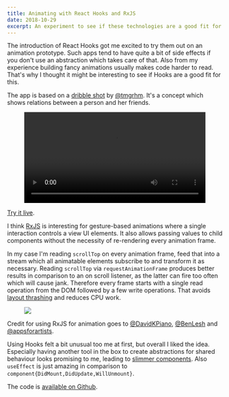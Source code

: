 ```yaml
---
title: Animating with React Hooks and RxJS
date: 2018-10-29
excerpt: An experiment to see if these technologies are a good fit for gesture-based animations.
---
```



The introduction of React Hooks got me excited to try them out on an animation
prototype. Such apps tend to have quite a bit of side effects if you don't use
an abstraction which takes care of that. Also from my experience building
fancy animations usually makes code harder to read. That's why I thought it might be
interesting to see if Hooks are a good fit for this.

The app is based on a [dribble
shot](https://dribbble.com/shots/2189808-Imitating-UIKit-dynamics-physics) by
[@tmgrhm](https://twitter.com/tmgrhm). It's a concept which shows relations
between a person and her friends.

<Figure>
  <PhoneFrame>
    <video
      autoPlay
      loop
      preload="auto"
      width="100%"
      style={{maxHeight: '70vh'}}
    >
      <source src={require('./demo.mp4')} type="video/mp4" />
      Sorry, your browser doesn't support embedded videos.
    </video>
  </PhoneFrame>
</Figure>

[Try it live](https://amannn.github.io/friends-ui/).

I think [RxJS](https://rxjs-dev.firebaseapp.com/) is interesting for
gesture-based animations where a single interaction controls a view UI elements.
It also allows passing values to child components without the necessity of
re-rendering every animation frame.

In my case I'm reading `scrollTop` on every animation frame, feed that into a
stream which all animatable elements subscribe to and transform it as necessary.
Reading `scrollTop` via `requestAnimationFrame` produces better results in
comparison to an on scroll listener, as the latter can fire too often which will
cause jank. Therefore every frame starts with a single read operation from the DOM
followed by a few write operations. That avoids [layout
thrashing](https://developers.google.com/web/fundamentals/performance/rendering/avoid-large-complex-layouts-and-layout-thrashing)
and reduces CPU work.

<Figure caption="A bit of JavaScript is necessary, but the animation runs with 60 FPS on mobile (screenshot from a MacBook Pro with 4x CPU slowdown).">
  <img src={require('./timeline.png')} />
</Figure>

Credit for using RxJS for animation goes to
[@DavidKPiano](https://twitter.com/DavidKPiano),
[@BenLesh](https://twitter.com/BenLesh) and [@appsforartists](https://twitter.com/appsforartists).

Using Hooks felt a bit unusual too me at first, but overall I liked the idea.
Especially having another tool in the box to create abstractions for shared
behaviour looks promising to me, leading to [slimmer
components](https://twitter.com/jamannnnnn/status/1057025220362543116). Also
`useEffect` is just amazing in comparison to `component{DidMount,DidUpdate,WillUnmount}`.

The code is [available on Github](https://github.com/amannn/friends-ui).
